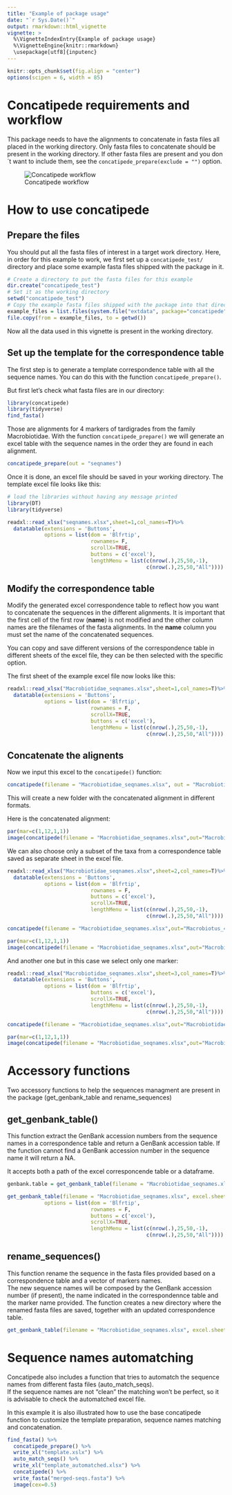```yaml
---
title: "Example of package usage"
date: "`r Sys.Date()`"
output: rmarkdown::html_vignette
vignette: >
  %\VignetteIndexEntry{Example of package usage}
  %\VignetteEngine{knitr::rmarkdown}
  \usepackage[utf8]{inputenc}
---
```


```r
knitr::opts_chunk$set(fig.align = "center")
options(scipen = 6, width = 85)
```

# Concatipede requirements and workflow

This package needs to have the alignments to concatenate in fasta files all placed in the working directory. Only fasta files to concatenate should be present in the working directory. If other fasta files are present and you don´t want to include them, see the `concatipede_prepare(exclude = "")` option.

![Concatipede workflow](concatipede_scheme.png "Concatipede workflow")

# How to use concatipede

## Prepare the files

You should put all the fasta files of interest in a target work directory. Here, in order for this example to work, we first set up a `concatipede_test/` directory and place some example fasta files shipped with the package in it.

```r
# Create a directory to put the fasta files for this example
dir.create("concatipede_test")
# Set it as the working directory
setwd("concatipede_test")
# Copy the example fasta files shipped with the package into that directory
example_files = list.files(system.file("extdata", package="concatipede"), full.names = TRUE)
file.copy(from = example_files, to = getwd())
```

Now all the data used in this vignette is present in the working directory.

## Set up the template for the correspondence table

The first step is to generate a template correspondence table with all the sequence names. You can do this with the function `concatipede_prepare()`.

But first let's check what fasta files are in our directory:

```r
library(concatipede)
library(tidyverse)
find_fasta()
```

Those are alignments for 4 markers of tardigrades from the family Macrobiotidae.
With the function `concatipede_prepare()` we will generate an excel table with the sequence names in the order they are found in each alignment.

```r
concatipede_prepare(out = "seqnames")
```

Once it is done, an excel file should be saved in your working directory. The template excel file looks like this:

```r
# load the libraries without having any message printed
library(DT)
library(tidyverse)
```

```r
readxl::read_xlsx("seqnames.xlsx",sheet=1,col_names=T)%>%
  datatable(extensions = 'Buttons',
            options = list(dom = 'Blfrtip',
                           rownames= F,
                           scrollX=TRUE,
                           buttons = c('excel'),
                           lengthMenu = list(c(nrow(.),25,50,-1),
                                             c(nrow(.),25,50,"All"))))
```

## Modify the correspondence table

Modify the generated excel correspondence table to reflect how you want to concatenate the sequences in the different alignments. It is important that the first cell of the first row (**name**) is not modified and the other column names are the filenames of the fasta alignments. In the **name** column you must set the name of the concatenated sequences.

You can copy and save different versions of the correspondence table in different sheets of the excel file, they can be then selected with the specific option.

The first sheet of the example excel file now looks like this:
```r
readxl::read_xlsx("Macrobiotidae_seqnames.xlsx",sheet=1,col_names=T)%>%
  datatable(extensions = 'Buttons',
            options = list(dom = 'Blfrtip',
                           rownames = F,
                           scrollX=TRUE,
                           buttons = c('excel'),
                           lengthMenu = list(c(nrow(.),25,50,-1),
                                             c(nrow(.),25,50,"All"))))
```

## Concatenate the alignents

Now we input this excel to the `concatipede()` function:
```r
concatipede(filename = "Macrobiotidae_seqnames.xlsx", out = "Macrobiotidae_4genes", excel.sheet = 1)
```

This will create a new folder with the concatenated alignment in different formats.

Here is the concatenated alignment:
```r
par(mar=c(1,12,1,1))
image(concatipede(filename = "Macrobiotidae_seqnames.xlsx",out="Macrobiotidae_4genes",excel.sheet = 1),cex=0.5)
```

We can also choose only a subset of the taxa from a correspondence table saved as separate sheet in the excel file.
```r
readxl::read_xlsx("Macrobiotidae_seqnames.xlsx",sheet=2,col_names=T)%>%
  datatable(extensions = 'Buttons',
            options = list(dom = 'Blfrtip',
                           rownames = F,
                           buttons = c('excel'),
                           scrollX=TRUE,
                           lengthMenu = list(c(nrow(.),25,50,-1),
                                             c(nrow(.),25,50,"All"))))
```

```r
concatipede(filename = "Macrobiotidae_seqnames.xlsx",out="Macrobiotus_4genes",excel.sheet = 2)
```

```r
par(mar=c(1,12,1,1))
image(concatipede(filename = "Macrobiotidae_seqnames.xlsx",out="Macrobiotus_4genes",excel.sheet = 2),cex=0.5)
```

And another one but in this case we select only one marker:
```r
readxl::read_xlsx("Macrobiotidae_seqnames.xlsx",sheet=3,col_names=T)%>%
  datatable(extensions = 'Buttons',
            options = list(dom = 'Blfrtip',
                           buttons = c('excel'),
                           scrollX=TRUE,
                           lengthMenu = list(c(nrow(.),25,50,-1),
                                             c(nrow(.),25,50,"All"))))
```

```r
concatipede(filename = "Macrobiotidae_seqnames.xlsx",out="Macrobiotidae_COI",excel.sheet = 3)
```

```r
par(mar=c(1,12,1,1))
image(concatipede(filename = "Macrobiotidae_seqnames.xlsx",out="Macrobiotidae_COI",excel.sheet = 3),cex=0.5)
```

# Accessory functions
Two accessory functions to help the sequences managment are present in the package (get_genbank_table and rename_sequences)  

## get_genbank_table()
This function extract the GenBank accession numbers from the sequence names in a correspondence table and return a GenBank accession table. If the function cannot find a GenBank accession number in the sequence name it will return a NA.  

It accepts both a path of the excel corresponcende table or a dataframe.

```r
genbank.table = get_genbank_table(filename = "Macrobiotidae_seqnames.xlsx", excel.sheet = 1)
```

```r
get_genbank_table(filename = "Macrobiotidae_seqnames.xlsx", excel.sheet = 1) %>% datatable(extensions = 'Buttons',
            options = list(dom = 'Blfrtip',
                           rownames = F,
                           buttons = c('excel'),
                           scrollX=TRUE,
                           lengthMenu = list(c(nrow(.),25,50,-1),
                                             c(nrow(.),25,50,"All"))))
```


## rename_sequences()
This function rename the sequence in the fasta files provided based on a correspondence table and a vector of markers names.  
The new sequence names will be composed by the GenBank accession number (if present), the name indicated in the correspondennce table and the marker name provided. The function creates a new directory where the renamed fasta files are saved, together with an updated correspondence table.  

```r
get_genbank_table(filename = "Macrobiotidae_seqnames.xlsx", excel.sheet = 1, marker_names = c("COI","ITS2","LSU","SSU"))
```

# Sequence names automatching  
Concatipede also includes a function that tries to automatch the sequence names from different fasta files (auto_match_seqs).  
If the sequence names are not "clean" the matching won't be perfect, so it is advisable to check the automatched excel file.  

In this example it is also illustrated how to use the base concatipede function to customize the template preparation, sequence names matching and concatenation.  

```r
find_fasta() %>%
  concatipede_prepare() %>%
  write_xl("template.xslx") %>%
  auto_match_seqs() %>%
  write_xl("template_automatched.xlsx") %>%
  concatipede() %>%
  write_fasta("merged-seqs.fasta") %>%
  image(cex=0.5)
```

